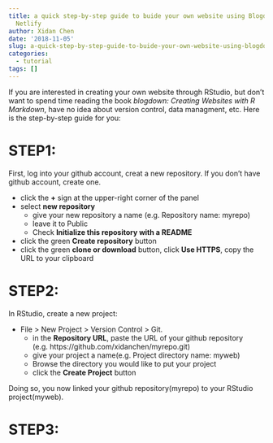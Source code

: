 ```yaml
---
title: a quick step-by-step guide to buide your own website using Blogdown, Github,
  Netlify
author: Xidan Chen
date: '2018-11-05'
slug: a-quick-step-by-step-guide-to-buide-your-own-website-using-blogdown-github-netlify
categories:
  - tutorial
tags: []
---
```


If you are interested in creating your own website through RStudio, but don't want to spend time reading the book *blogdown: Creating Websites with R Markdown*, have no idea about version control, data managment, etc. Here is the step-by-step guide for you:  

# STEP1:  
First, log into your github account, creat a new repository. If you don't have github account, create one.  
 
 * click the **+** sign at the upper-right corner of the panel  
 * select **new repository**  
     + give your new repository a name (e.g. Repository name: myrepo)  
     + leave it to Public  
     + Check **Initialize this repository with a README**  
 * click the green **Create repository** button  
 * click the green **clone or download** button, click **Use HTTPS**, copy the URL to your clipboard  

# STEP2:  
In RStudio, create a new project:  
 
 * File > New Project > Version Control > Git.  
     + in the **Repository URL**, paste the URL of your github repository (e.g. https://github.com/xidanchen/myrepo.git)  
     + give your project a name(e.g. Project directory name: myweb)  
     + Browse the directory you would like to put your project  
     + click the **Create Project** button  
     
Doing so, you now linked your github repository(myrepo) to your RStudio project(myweb).  


# STEP3:

   
   
   
   
   
   